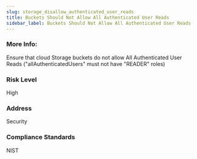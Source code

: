 ```yaml
---
slug: storage_disallow_authenticated_user_reads
title: Buckets Should Not Allow All Authenticated User Reads
sidebar_label: Buckets Should Not Allow All Authenticated User Reads
---
```


### More Info:

Ensure that cloud Storage buckets do not allow All Authenticated User Reads ("allAuthenticatedUsers" must not have "READER" roles)

### Risk Level

High

### Address

Security

### Compliance Standards

NIST

